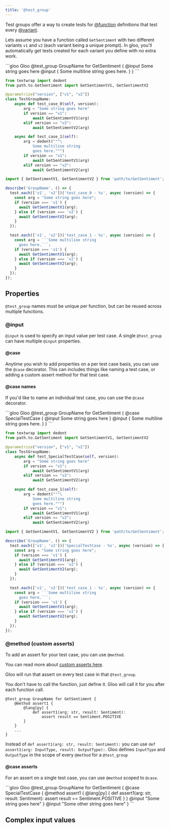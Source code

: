 ```yaml
---
title: '@test_group'
---
```


Test groups offer a way to create tests for [@function](/mdx/ref/function) definitions that test every [@variant](/mdx/ref/variant-llm).

Lets assume you have a function called `GetSentiment` with two different variants `v1` and `v2` (each variant being a unique prompt). In gloo, you'll automatically get tests created for each variant you define with no extra work.

<CodeGroup>
```gloo Gloo
@test_group GroupName for GetSentiment {
    @input Some string goes here
    @input {
        Some multiline string
        goes here.
    }
}
```

```python Python Equivalent (pytest)
from textwrap import dedent
from path.to.GetSentiment import GetSentimentV1, GetSentimentV2

@parametrize("version", ["v1", "v2"])
class TestGroupName:
    async def test_case_0(self, version):
        arg = "Some string goes here"
        if version == "v1":
            await GetSentimentV1(arg)
        elif version == "v2":
            await GetSentimentV2(arg)

    async def test_case_1(self):
        arg = dedent("""\
            Some multiline string
            goes here.""")
        if version == "v1":
            await GetSentimentV1(arg)
        elif version == "v2":
            await GetSentimentV2(arg)
```

```typescript TypeScript Equivalent (jest)
import { GetSentimentV1, GetSentimentV2 } from 'path/to/GetSentiment';

describe('GroupName', () => {
  test.each(['v1', 'v2'])('test_case_0 - %s', async (version) => {
    const arg = "Some string goes here";
    if (version === 'v1') {
      await GetSentimentV1(arg);
    } else if (version === 'v2') {
      await GetSentimentV2(arg);
    }
  });

  test.each(['v1', 'v2'])('test_case_1 - %s', async (version) => {
    const arg = ```Some multiline string
      goes here.```;
    if (version === 'v1') {
      await GetSentimentV1(arg);
    } else if (version === 'v2') {
      await GetSentimentV2(arg);
    }
  });
});
```
</CodeGroup>

## Properties
`@test_group` names must be unique per function, but can be reused across multiple functions.

### @input

`@input` is used to specify an input value per test case.
A single `@test_group` can have multiple `@input` properties.

#### @case

Anytime you wish to add properties on a per test case basis, you can use the `@case` decorator.
This can includes things like naming a test case, or adding a custom assert method for that test case.

#### @case names
If you'd like to name an individual test case, you can use the `@case` decorator.

<CodeGroup>
```gloo Gloo
@test_group GroupName for GetSentiment {
    @case SpecialTestCase {
        @input Some string goes here
    }
    @input {
        Some multiline string
        goes here.
    }
}
```

```python Python Equivalent (pytest)
from textwrap import dedent
from path.to.GetSentiment import GetSentimentV1, GetSentimentV2

@parametrize("version", ["v1", "v2"])
class TestGroupName:
    async def test_SpecialTestCase(self, version):
        arg = "Some string goes here"
        if version == "v1":
            await GetSentimentV1(arg)
        elif version == "v2":
            await GetSentimentV2(arg)

    async def test_case_1(self):
        arg = dedent("""\
            Some multiline string
            goes here.""")
        if version == "v1":
            await GetSentimentV1(arg)
        elif version == "v2":
            await GetSentimentV2(arg)
```

```typescript TypeScript Equivalent (jest)
import { GetSentimentV1, GetSentimentV2 } from 'path/to/GetSentiment';

describe('GroupName', () => {
  test.each(['v1', 'v2'])('SpecialTestCase - %s', async (version) => {
    const arg = "Some string goes here";
    if (version === 'v1') {
      await GetSentimentV1(arg);
    } else if (version === 'v2') {
      await GetSentimentV2(arg);
    }
  });

  test.each(['v1', 'v2'])('test_case_1 - %s', async (version) => {
    const arg = ```Some multiline string
      goes here.```;
    if (version === 'v1') {
      await GetSentimentV1(arg);
    } else if (version === 'v2') {
      await GetSentimentV2(arg);
    }
  });
});
```
</CodeGroup>


### @method (custom asserts)

To add an assert for your test case, you can use `@method`.

You can read more about [custom asserts here](/mdx/ref/method).

Gloo will run that assert on every test case in that `@test_group`.

<Info>You don't have to call the function, just define it. Gloo will call it for you after each function call.</Info>
```gloo Gloo
@test_group GroupName for GetSentiment {
    @method assert1 {
        @lang[py] {
            def assert1(arg: str, result: Sentiment):
                assert result == Sentiment.POSITIVE
        }
    }
    ...
}
```


<Tip>Instead of `def assert1(arg: str, result: Sentiment):` you can use  `def assert1(arg: InputType, result: OutputType):`. Gloo defines `InputType` and `OutputType` in the scope of every `@method` for a `@test_group`</Tip>

#### @case asserts
For an assert on a single test case, you can use `@method` scoped to `@case`.

<CodeGroup>
```gloo Gloo
@test_group GroupName for GetSentiment {
    @case SpecialTestCase {
        @method assert1 {
            @lang[py] {
                def assert1(arg: str, result: Sentiment):
                    assert result == Sentiment.POSITIVE
            }
        }
        @input "Some string goes here"
    }
    @input "Some other string goes here"
}
```
</CodeGroup>

## Complex input values
